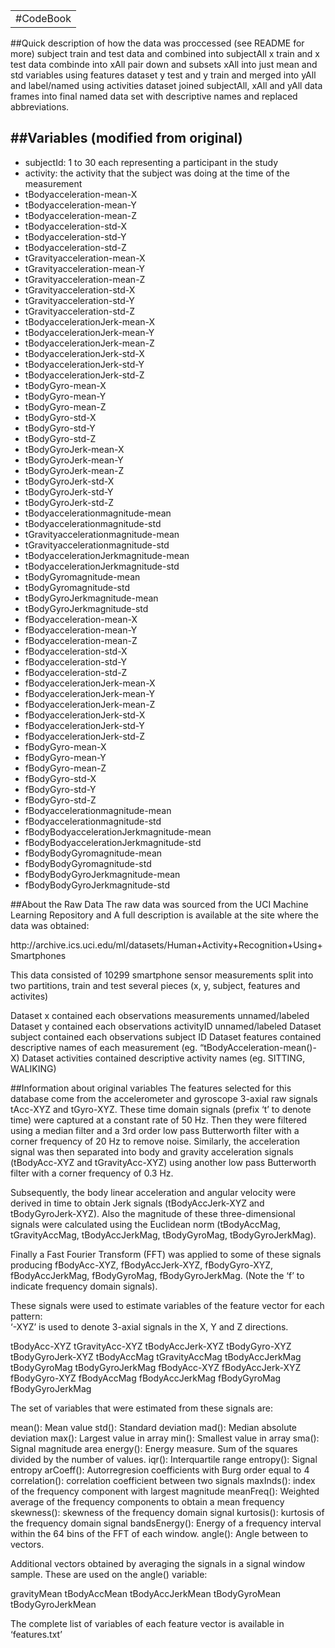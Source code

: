 ---
#CodeBook
--

##Quick description of how the data was proccessed (see README for more)
subject train and test data and combined into subjectAll
x train and x test data combinde into xAll
pair down and subsets xAll into just mean and std variables using features dataset
y test and y train and merged into yAll and label/named using activities dataset
joined subjectAll, xAll and yAll data frames into final
named data set with descriptive names and replaced abbreviations.

##Variables (modified from original)
---------
- subjectId: 1 to 30 each representing a participant in the study
- activity: the activity that the subject was doing at the time of the measurement
- tBodyacceleration-mean-X        
- tBodyacceleration-mean-Y
- tBodyacceleration-mean-Z
- tBodyacceleration-std-X
- tBodyacceleration-std-Y
- tBodyacceleration-std-Z
- tGravityacceleration-mean-X
- tGravityacceleration-mean-Y
- tGravityacceleration-mean-Z
- tGravityacceleration-std-X
- tGravityacceleration-std-Y
- tGravityacceleration-std-Z
- tBodyaccelerationJerk-mean-X
- tBodyaccelerationJerk-mean-Y
- tBodyaccelerationJerk-mean-Z
- tBodyaccelerationJerk-std-X
- tBodyaccelerationJerk-std-Y
- tBodyaccelerationJerk-std-Z
- tBodyGyro-mean-X
- tBodyGyro-mean-Y
- tBodyGyro-mean-Z
- tBodyGyro-std-X
- tBodyGyro-std-Y
- tBodyGyro-std-Z
- tBodyGyroJerk-mean-X
- tBodyGyroJerk-mean-Y
- tBodyGyroJerk-mean-Z
- tBodyGyroJerk-std-X
- tBodyGyroJerk-std-Y
- tBodyGyroJerk-std-Z
- tBodyaccelerationmagnitude-mean
- tBodyaccelerationmagnitude-std
- tGravityaccelerationmagnitude-mean
- tGravityaccelerationmagnitude-std
- tBodyaccelerationJerkmagnitude-mean
- tBodyaccelerationJerkmagnitude-std
- tBodyGyromagnitude-mean
- tBodyGyromagnitude-std
- tBodyGyroJerkmagnitude-mean
- tBodyGyroJerkmagnitude-std
- fBodyacceleration-mean-X
- fBodyacceleration-mean-Y
- fBodyacceleration-mean-Z
- fBodyacceleration-std-X
- fBodyacceleration-std-Y
- fBodyacceleration-std-Z
- fBodyaccelerationJerk-mean-X
- fBodyaccelerationJerk-mean-Y
- fBodyaccelerationJerk-mean-Z
- fBodyaccelerationJerk-std-X
- fBodyaccelerationJerk-std-Y
- fBodyaccelerationJerk-std-Z
- fBodyGyro-mean-X
- fBodyGyro-mean-Y
- fBodyGyro-mean-Z
- fBodyGyro-std-X
- fBodyGyro-std-Y
- fBodyGyro-std-Z
- fBodyaccelerationmagnitude-mean
- fBodyaccelerationmagnitude-std
- fBodyBodyaccelerationJerkmagnitude-mean
- fBodyBodyaccelerationJerkmagnitude-std
- fBodyBodyGyromagnitude-mean
- fBodyBodyGyromagnitude-std
- fBodyBodyGyroJerkmagnitude-mean
- fBodyBodyGyroJerkmagnitude-std

##About the Raw Data
The raw data was sourced from the UCI Machine Learning Repository and A full description is available at the site where the data was obtained:

http://archive.ics.uci.edu/ml/datasets/Human+Activity+Recognition+Using+Smartphones

This data consisted of 10299 smartphone sensor measurements split into two partitions, train and test several pieces (x, y, subject, features and activites)

Dataset x contained each observations measurements unnamed/labeled
Dataset y contained each observations activityID unnamed/labeled
Dataset subject contained each observations subject ID
Dataset features contained descriptive names of each measurement (eg. "tBodyAcceleration-mean()-X)
Dataset activities contained descriptive activity names (eg. SITTING, WALIKING)


##Information about original variables
The features selected for this database come from the accelerometer and gyroscope 3-axial raw signals tAcc-XYZ and tGyro-XYZ. These time domain signals (prefix 't' to denote time) were captured at a constant rate of 50 Hz. Then they were filtered using a median filter and a 3rd order low pass Butterworth filter with a corner frequency of 20 Hz to remove noise. Similarly, the acceleration signal was then separated into body and gravity acceleration signals (tBodyAcc-XYZ and tGravityAcc-XYZ) using another low pass Butterworth filter with a corner frequency of 0.3 Hz. 

Subsequently, the body linear acceleration and angular velocity were derived in time to obtain Jerk signals (tBodyAccJerk-XYZ and tBodyGyroJerk-XYZ). Also the magnitude of these three-dimensional signals were calculated using the Euclidean norm (tBodyAccMag, tGravityAccMag, tBodyAccJerkMag, tBodyGyroMag, tBodyGyroJerkMag). 

Finally a Fast Fourier Transform (FFT) was applied to some of these signals producing fBodyAcc-XYZ, fBodyAccJerk-XYZ, fBodyGyro-XYZ, fBodyAccJerkMag, fBodyGyroMag, fBodyGyroJerkMag. (Note the 'f' to indicate frequency domain signals). 

These signals were used to estimate variables of the feature vector for each pattern:  
'-XYZ' is used to denote 3-axial signals in the X, Y and Z directions.

tBodyAcc-XYZ
tGravityAcc-XYZ
tBodyAccJerk-XYZ
tBodyGyro-XYZ
tBodyGyroJerk-XYZ
tBodyAccMag
tGravityAccMag
tBodyAccJerkMag
tBodyGyroMag
tBodyGyroJerkMag
fBodyAcc-XYZ
fBodyAccJerk-XYZ
fBodyGyro-XYZ
fBodyAccMag
fBodyAccJerkMag
fBodyGyroMag
fBodyGyroJerkMag

The set of variables that were estimated from these signals are: 

mean(): Mean value
std(): Standard deviation
mad(): Median absolute deviation 
max(): Largest value in array
min(): Smallest value in array
sma(): Signal magnitude area
energy(): Energy measure. Sum of the squares divided by the number of values. 
iqr(): Interquartile range 
entropy(): Signal entropy
arCoeff(): Autorregresion coefficients with Burg order equal to 4
correlation(): correlation coefficient between two signals
maxInds(): index of the frequency component with largest magnitude
meanFreq(): Weighted average of the frequency components to obtain a mean frequency
skewness(): skewness of the frequency domain signal 
kurtosis(): kurtosis of the frequency domain signal 
bandsEnergy(): Energy of a frequency interval within the 64 bins of the FFT of each window.
angle(): Angle between to vectors.

Additional vectors obtained by averaging the signals in a signal window sample. These are used on the angle() variable:

gravityMean
tBodyAccMean
tBodyAccJerkMean
tBodyGyroMean
tBodyGyroJerkMean

The complete list of variables of each feature vector is available in 'features.txt'


